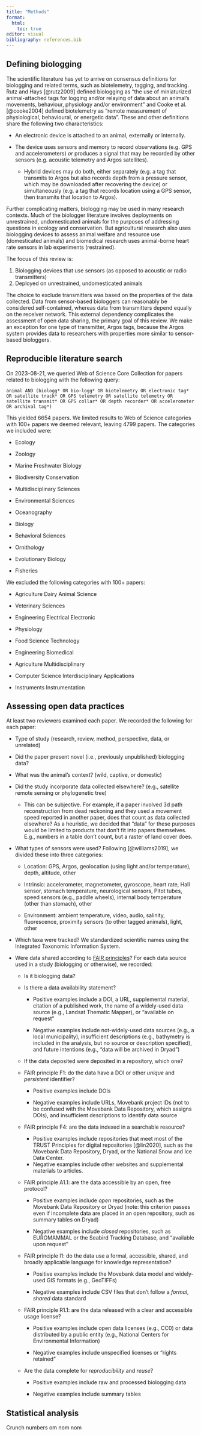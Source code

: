 ```yaml
---
title: "Methods"
format: 
  html:
    toc: true
editor: visual
bibliography: references.bib
---
```


## Defining biologging

The scientific literature has yet to arrive on consensus definitions for biologging and related terms, such as biotelemetry, tagging, and tracking. Rutz and Hays [@rutz2009] defined biologging as "the use of miniaturized animal-attached tags for logging and/or relaying of data about an animal's movements, behaviour, physiology and/or environment" and Cooke et al. [@cooke2004] defined biotelemetry as "remote measurement of physiological, behavioural, or energetic data". These and other definitions share the following two characteristics:

-   An electronic device is attached to an animal, externally or internally.

-   The device uses sensors and memory to record observations (e.g. GPS and accelerometers) *or* produces a signal that may be recorded by other sensors (e.g. acoustic telemetry and Argos satellites).

    -   Hybrid devices may do both, either separately (e.g. a tag that transmits to Argos but also records depth from a pressure sensor, which may be downloaded after recovering the device) or simultaneously (e.g. a tag that records location using a GPS sensor, then transmits that location to Argos).

Further complicating matters, biologging may be used in many research contexts. Much of the biologger literature involves deployments on unrestrained, undomesticated animals for the purposes of addressing questions in ecology and conservation. But agricultural research also uses biologging devices to assess animal welfare and resource use (domesticated animals) and biomedical research uses animal-borne heart rate sensors in lab experiments (restrained).

The focus of this review is:

1.  Biologging devices that use sensors (as opposed to acoustic or radio transmitters)
2.  Deployed on unrestrained, undomesticated animals

The choice to exclude transmitters was based on the properties of the data collected. Data from sensor-based biologgers can reasonably be considered self-contained, whereas data from transmitters depend equally on the receiver network. This external dependency complicates the assessment of open data sharing, the primary goal of this review. We make an exception for one type of transmitter, Argos tags, because the Argos system provides data to researchers with properties more similar to sensor-based biologgers.

## Reproducible literature search

On 2023-08-21, we queried Web of Science Core Collection for papers related to biologging with the following query:

`animal AND (biologg* OR bio-logg* OR biotelemetry OR electronic tag* OR satellite track* OR GPS telemetry OR satellite telemetry OR satellite transmit* OR GPS collar* OR depth recorder* OR accelerometer OR archival tag*)`

This yielded 6654 papers. We limited results to Web of Science categories with 100+ papers we deemed relevant, leaving 4799 papers. The categories we included were:

-   Ecology

-   Zoology

-   Marine Freshwater Biology

-   Biodiversity Conservation

-   Multidisciplinary Sciences

-   Environmental Sciences

-   Oceanography

-   Biology

-   Behavioral Sciences

-   Ornithology

-   Evolutionary Biology

-   Fisheries

We excluded the following categories with 100+ papers:

-   Agriculture Dairy Animal Science

-   Veterinary Sciences

-   Engineering Electrical Electronic

-   Physiology

-   Food Science Technology

-   Engineering Biomedical

-   Agriculture Multidisciplinary

-   Computer Science Interdisciplinary Applications

-   Instruments Instrumentation

## Assessing open data practices

At least two reviewers examined each paper. We recorded the following for each paper:

-   Type of study (research, review, method, perspective, data, or unrelated)

-   Did the paper present novel (i.e., previously unpublished) biologging data?

-   What was the animal's context? (wild, captive, or domestic)

-   Did the study incorporate data collected elsewhere? (e.g., satellite remote sensing or phylogenetic tree)

    -   This can be subjective. For example, if a paper involved 3d path reconstruction from dead reckoning and they used a movement speed reported in another paper, does that count as data collected elsewhere? As a heuristic, we decided that "data" for these purposes would be limited to products that don't fit into papers themselves. E.g., numbers in a table don't count, but a raster of land cover does.

-   What types of sensors were used? Following [@williams2019], we divided these into three categories:

    -   Location: GPS, Argos, geolocation (using light and/or temperature), depth, altitude, other

    -   Intrinsic: accelerometer, magnetometer, gyroscope, heart rate, Hall sensor, stomach temperature, neurological sensors, Pitot tubes, speed sensors (e.g., paddle wheels), internal body temperature (other than stomach), other

    -   Environment: ambient temperature, video, audio, salinity, fluorescence, proximity sensors (to other tagged animals), light, other

-   Which taxa were tracked? We standardized scientific names using the Integrated Taxonomic Information System.

-   Were data shared according to [FAIR principles](https://www.go-fair.org/fair-principles/)? For each data source used in a study (biologging or otherwise), we recorded:

    -   Is it biologging data?

    -   Is there a data availability statement?

        -   Positive examples include a DOI, a URL, supplemental material, citation of a published work, the name of a widely-used data source (e.g., Landsat Thematic Mapper), or "available on request"

        -   Negative examples include not-widely-used data sources (e.g., a local municipality), insufficient descriptions (e.g., bathymetry is included in the analysis, but no source or description specified), and future intentions (e.g., "data will be archived in Dryad")

    -   If the data deposited were deposited in a repository, which one?

    -   FAIR principle F1: do the data have a DOI or other *unique* and *persistent* identifier?

        -   Positive examples include DOIs

        -   Negative examples include URLs, Movebank project IDs (not to be confused with the Movebank Data Repository, which assigns DOIs), and insufficient descriptions to identify data source

    -   FAIR principle F4: are the data indexed in a searchable resource?

        -   Positive examples include repositories that meet most of the TRUST Principles for digital repositories [@lin2020], such as the Movebank Data Repository, Dryad, or the National Snow and Ice Data Center.
        -   Negative examples include other websites and supplemental materials to articles.

    -   FAIR principle A1.1: are the data accessible by an open, free protocol?

        -   Positive examples include *open* repositories, such as the Movebank Data Repository or Dryad (note: this criterion passes even if incomplete data are placed in an open repository, such as summary tables on Dryad)

        -   Negative examples include *closed* repositories, such as EUROMAMMAL or the Seabird Tracking Database, and "available upon request"

    -   FAIR principle I1: do the data use a formal, accessible, shared, and broadly applicable language for knowledge representation?

        -   Positive examples include the Movebank data model and widely-used GIS formats (e.g., GeoTIFFs)

        -   Negative examples include CSV files that don't follow a *formal*, *shared* data standard

    -   FAIR principle R1.1: are the data released with a clear and accessible usage license?

        -   Positive examples include open data licenses (e.g., CC0) or data distributed by a public entity (e.g., National Centers for Environmental Information)

        -   Negative examples include unspecified licenses or "rights retained"

    -   Are the data complete for *reproducibility* and *reuse*?

        -   Positive examples include raw and processed biologging data

        -   Negative examples include summary tables

## Statistical analysis

Crunch numbers om nom nom
